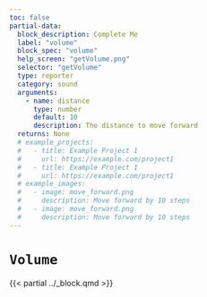 ```yaml
---
toc: false
partial-data:
  block_description: Complete Me
  label: "volume"
  block_spec: "volume"
  help_screen: "getVolume.png"
  selector: "getVolume"
  type: reporter
  category: sound
  arguments:
    - name: distance
      type: number
      default: 10
      description: The distance to move forward
  returns: None
  # example_projects:
  #   - title: Example Project 1
  #     url: https://example.com/project1
  #   - title: Example Project 1
  #     url: https://example.com/project1
  # example_images:
  #   - image: move_forward.png
  #     description: Move forward by 10 steps
  #   - image: move_forward.png
  #     description: Move forward by 10 steps
---
```


# `Volume` { .unnumbered }

{{< partial ../_block.qmd >}}
